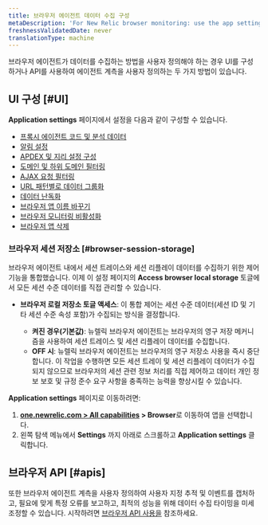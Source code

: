 ```yaml
---
title: 브라우저 에이전트 데이터 수집 구성
metaDescription: 'For New Relic browser monitoring: use the app settings page to configure the agent type and deployment method.'
freshnessValidatedDate: never
translationType: machine
---
```


브라우저 에이전트가 데이터를 수집하는 방법을 사용자 정의해야 하는 경우 UI를 구성하거나 API를 사용하여 에이전트 계측을 사용자 정의하는 두 가지 방법이 있습니다.

## UI 구성 [#UI]

<DNT>**Application settings**</DNT> 페이지에서 <InlinePopover type="browser" />설정을 다음과 같이 구성할 수 있습니다.

* [프록시 에이전트 코드 및 분석 데이터](/docs/browser/new-relic-browser/configuration/proxy-agent-requests/)
* [알림 설정](/docs/browser/new-relic-browser/configuration/view-browser-apps-alert-information/)
* [APDEX 및 지리 설정 구성](/docs/browser/new-relic-browser/configuration/browser-settings-ui-options-apdex-geography/#apdex-settings)
* [도메인 및 하위 도메인 필터링](/docs/browser/new-relic-browser/configuration/monitor-or-block-specific-domains-subdomains/)
* [AJAX 요청 필터링](/docs/browser/new-relic-browser/configuration/filter-ajax-request-events/)
* [URL 패턴별로 데이터 그룹화](/docs/browser/new-relic-browser/configuration/group-browser-metrics-urls/)
* [데이터 난독화](/docs/browser/new-relic-browser/configuration/obfuscate-browser-agent-data/)
* [브라우저 앱 이름 바꾸기](/docs/browser/new-relic-browser/configuration/rename-browser-apps/)
* [브라우저 모니터링 비활성화](/docs/browser/new-relic-browser/installation/disable-browser-monitoring/)
* [브라우저 앱 삭제](/docs/apm/new-relic-apm/maintenance/remove-applications-new-relic/#remove)

### 브라우저 세션 저장소 [#browser-session-storage]

브라우저 에이전트 내에서 세션 트레이스와 세션 리플레이 데이터를 수집하기 위한 제어 기능을 통합했습니다. 이제 이 설정 페이지의 <DNT>**Access browser local storage**</DNT> 토글에서 모든 세션 수준 데이터를 직접 관리할 수 있습니다.

* **브라우저 로컬 저장소 토글 액세스**: 이 통합 제어는 세션 수준 데이터(세션 ID 및 기타 세션 수준 속성 포함)가 수집되는 방식을 결정합니다.

  * **켜진 경우(기본값)**: 뉴렐릭 브라우저 에이전트는 브라우저의 영구 저장 메커니즘을 사용하여 세션 트레이스 및 세션 리플레이 데이터를 수집합니다.
  * **OFF 시**: 뉴렐릭 브라우저 에이전트는 브라우저의 영구 저장소 사용을 즉시 중단합니다. 이 작업을 수행하면 모든 세션 트레이 및 세션 리플레이 데이터가 수집되지 않으므로 브라우저의 세션 관련 정보 처리를 직접 제어하고 데이터 개인 정보 보호 및 규정 준수 요구 사항을 충족하는 능력을 향상시킬 수 있습니다.

<DNT>**Application settings**</DNT> 페이지로 이동하려면:

1. <DNT>**[one.newrelic.com &gt; All capabilities](https://one.newrelic.com/all-capabilities) &gt; Browser**</DNT>로 이동하여 앱을 선택합니다.
2. 왼쪽 탐색 메뉴에서 <DNT>**Settings**</DNT> 까지 아래로 스크롤하고 <DNT>**Application settings**</DNT> 클릭합니다.

## 브라우저 API [#apis]

또한 브라우저 에이전트 계측을 사용자 정의하여 사용자 지정 추적 및 이벤트를 캡처하고, 필요에 맞게 특정 오류를 보고하고, 최적의 성능을 위해 데이터 수집 타이밍을 미세 조정할 수 있습니다. 시작하려면 [브라우저 API 사용을](/docs/browser/new-relic-browser/browser-apis/using-browser-apis/) 참조하세요.